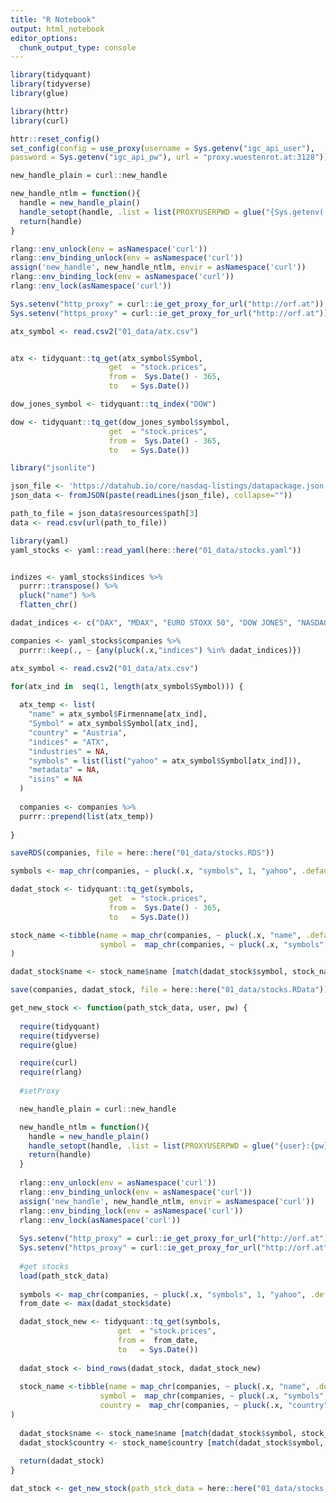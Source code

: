 ```yaml
---
title: "R Notebook"
output: html_notebook
editor_options: 
  chunk_output_type: console
---
```


```r
library(tidyquant)
library(tidyverse)
library(glue)

library(httr)
library(curl)

httr::reset_config()
set_config(config = use_proxy(username = Sys.getenv("igc_api_user"),
password = Sys.getenv("igc_api_pw"), url = "proxy.wuestenrot.at:3128"))

new_handle_plain = curl::new_handle

new_handle_ntlm = function(){
  handle = new_handle_plain()
  handle_setopt(handle, .list = list(PROXYUSERPWD = glue("{Sys.getenv('igc_api_user')}:{Sys.getenv('igc_api_pw')}")))
  return(handle)
}

rlang::env_unlock(env = asNamespace('curl'))
rlang::env_binding_unlock(env = asNamespace('curl'))
assign('new_handle', new_handle_ntlm, envir = asNamespace('curl'))
rlang::env_binding_lock(env = asNamespace('curl'))
rlang::env_lock(asNamespace('curl'))

Sys.setenv("http_proxy" = curl::ie_get_proxy_for_url("http://orf.at"))
Sys.setenv("https_proxy" = curl::ie_get_proxy_for_url("http://orf.at"))

```

```r
atx_symbol <- read.csv2("01_data/atx.csv")


atx <- tidyquant::tq_get(atx_symbol$Symbol,
                      get  = "stock.prices",
                      from =  Sys.Date() - 365,
                      to   = Sys.Date())
```

```r
dow_jones_symbol <- tidyquant::tq_index("DOW")

dow <- tidyquant::tq_get(dow_jones_symbol$symbol,
                      get  = "stock.prices",
                      from =  Sys.Date() - 365,
                      to   = Sys.Date())
```


```r
library("jsonlite")

json_file <- 'https://datahub.io/core/nasdaq-listings/datapackage.json'
json_data <- fromJSON(paste(readLines(json_file), collapse=""))

path_to_file = json_data$resources$path[3]
data <- read.csv(url(path_to_file))

```

```r
library(yaml)
yaml_stocks <- yaml::read_yaml(here::here("01_data/stocks.yaml"))


indizes <- yaml_stocks$indices %>% 
  purrr::transpose() %>% 
  pluck("name") %>% 
  flatten_chr()

dadat_indices <- c("DAX", "MDAX", "EURO STOXX 50", "DOW JONES", "NASDAQ 100")

companies <- yaml_stocks$companies %>%
  purrr::keep(., ~ {any(pluck(.x,"indices") %in% dadat_indices)})

atx_symbol <- read.csv2("01_data/atx.csv")

for(atx_ind in  seq(1, length(atx_symbol$Symbol))) {
  
  atx_temp <- list(
    "name" = atx_symbol$Firmenname[atx_ind], 
    "Symbol" = atx_symbol$Symbol[atx_ind], 
    "country" = "Austria",
    "indices" = "ATX", 
    "industries" = NA, 
    "symbols" = list(list("yahoo" = atx_symbol$Symbol[atx_ind])),
    "metadata" = NA,
    "isins" = NA
  )
  
  companies <- companies %>%  
  purrr::prepend(list(atx_temp))
  
}

saveRDS(companies, file = here::here("01_data/stocks.RDS"))

symbols <- map_chr(companies, ~ pluck(.x, "symbols", 1, "yahoo", .default = NA))

dadat_stock <- tidyquant::tq_get(symbols,
                      get  = "stock.prices",
                      from =  Sys.Date() - 365,
                      to   = Sys.Date())

stock_name <-tibble(name = map_chr(companies, ~ pluck(.x, "name", .default = NA)),
                    symbol =  map_chr(companies, ~ pluck(.x, "symbols", 1, "yahoo", .default = NA))
)

dadat_stock$name <- stock_name$name [match(dadat_stock$symbol, stock_name$symbol)]

save(companies, dadat_stock, file = here::here("01_data/stocks.RData"))

```

```r
get_new_stock <- function(path_stck_data, user, pw) {
  
  require(tidyquant)
  require(tidyverse)
  require(glue)

  require(curl)
  require(rlang)
  
  #setProxy

  new_handle_plain = curl::new_handle

  new_handle_ntlm = function(){
    handle = new_handle_plain()
    handle_setopt(handle, .list = list(PROXYUSERPWD = glue("{user}:{pw}")))
    return(handle)
  }
  
  rlang::env_unlock(env = asNamespace('curl'))
  rlang::env_binding_unlock(env = asNamespace('curl'))
  assign('new_handle', new_handle_ntlm, envir = asNamespace('curl'))
  rlang::env_binding_lock(env = asNamespace('curl'))
  rlang::env_lock(asNamespace('curl'))
  
  Sys.setenv("http_proxy" = curl::ie_get_proxy_for_url("http://orf.at"))
  Sys.setenv("https_proxy" = curl::ie_get_proxy_for_url("http://orf.at"))
  
  #get stocks
  load(path_stck_data)
  
  symbols <- map_chr(companies, ~ pluck(.x, "symbols", 1, "yahoo", .default = NA))
  from_date <- max(dadat_stock$date)

  dadat_stock_new <- tidyquant::tq_get(symbols,
                        get  = "stock.prices",
                        from =  from_date,
                        to   = Sys.Date())
  
  dadat_stock <- bind_rows(dadat_stock, dadat_stock_new)
  
  stock_name <-tibble(name = map_chr(companies, ~ pluck(.x, "name", .default = NA)),
                    symbol =  map_chr(companies, ~ pluck(.x, "symbols", 1, "yahoo", .default = NA),),
                    country =  map_chr(companies, ~ pluck(.x, "country", .default = NA))
)
  
  dadat_stock$name <- stock_name$name [match(dadat_stock$symbol, stock_name$symbol)]
  dadat_stock$country <- stock_name$country [match(dadat_stock$symbol, stock_name$symbol)]
  
  return(dadat_stock)
}

dat_stock <- get_new_stock(path_stck_data = here::here("01_data/stocks.RData"), user = Sys.getenv('igc_api_user'), pw = Sys.getenv('igc_api_pw'))

```

